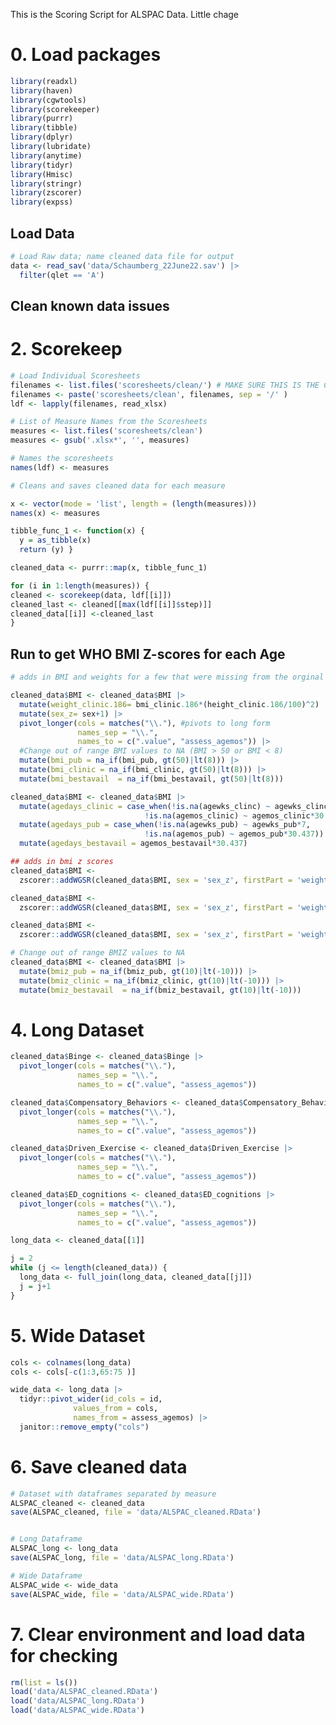 This is the Scoring Script for ALSPAC Data. Little chage

# 0. Load packages
```r
library(readxl)
library(haven)
library(cgwtools)
library(scorekeeper)
library(purrr)
library(tibble)
library(dplyr)
library(lubridate)
library(anytime)
library(tidyr)
library(Hmisc)
library(stringr)
library(zscorer)
library(expss)
```

## Load Data
```r
# Load Raw data; name cleaned data file for output
data <- read_sav('data/Schaumberg_22June22.sav') |> 
  filter(qlet == 'A')
```


## Clean known data issues

# 2. Scorekeep 

```r

# Load Individual Scoresheets
filenames <- list.files('scoresheets/clean/') # MAKE SURE THIS IS THE CORRECT DIRECTORY NAME
filenames <- paste('scoresheets/clean', filenames, sep = '/' )
ldf <- lapply(filenames, read_xlsx)

# List of Measure Names from the Scoresheets
measures <- list.files('scoresheets/clean') 
measures <- gsub('.xlsx*', '', measures)

# Names the scoresheets
names(ldf) <- measures

# Cleans and saves cleaned data for each measure 

x <- vector(mode = 'list', length = (length(measures)))
names(x) <- measures

tibble_func_1 <- function(x) {
  y = as_tibble(x)
  return (y) }

cleaned_data <- purrr::map(x, tibble_func_1)

for (i in 1:length(measures)) {
cleaned <- scorekeep(data, ldf[[i]])
cleaned_last <- cleaned[[max(ldf[[i]]$step)]]
cleaned_data[[i]] <-cleaned_last
}
```

## Run to get WHO BMI Z-scores for each Age 

```r

# adds in BMI and weights for a few that were missing from the orginal data; makes 'sex_z' variable with sex defined as 1 = Male 2 = Female for use in zscorer package 

cleaned_data$BMI <- cleaned_data$BMI |> 
  mutate(weight_clinic.186= bmi_clinic.186*(height_clinic.186/100)^2) |> 
  mutate(sex_z= sex+1) |> 
  pivot_longer(cols = matches("\\."), #pivots to long form
               names_sep = "\\.",
               names_to = c(".value", "assess_agemos")) |> 
  #Change out of range BMI values to NA (BMI > 50 or BMI < 8)
  mutate(bmi_pub = na_if(bmi_pub, gt(50)|lt(8))) |> 
  mutate(bmi_clinic = na_if(bmi_clinic, gt(50)|lt(8))) |> 
  mutate(bmi_bestavail  = na_if(bmi_bestavail, gt(50)|lt(8)))

cleaned_data$BMI <- cleaned_data$BMI |> 
  mutate(agedays_clinic = case_when(!is.na(agewks_clinc) ~ agewks_clinc*7,
                              !is.na(agemos_clinic) ~ agemos_clinic*30.437)) |> 
  mutate(agedays_pub = case_when(!is.na(agewks_pub) ~ agewks_pub*7,
                              !is.na(agemos_pub) ~ agemos_pub*30.437)) |> 
  mutate(agedays_bestavail = agemos_bestavail*30.437)

## adds in bmi z scores 
cleaned_data$BMI <- 
  zscorer::addWGSR(cleaned_data$BMI, sex = 'sex_z', firstPart = 'weight_pub', secondPart = 'height_pub', thirdPart = 'agedays_pub', index ='bfa', output = 'bmiz_pub', digits = 3)

cleaned_data$BMI <-
  zscorer::addWGSR(cleaned_data$BMI, sex = 'sex_z', firstPart = 'weight_clinic', secondPart = 'height_clinic', thirdPart = 'agedays_clinic', index ='bfa', output = 'bmiz_clinic', digits = 3)

cleaned_data$BMI <-
  zscorer::addWGSR(cleaned_data$BMI, sex = 'sex_z', firstPart = 'weight_bestavail', secondPart = 'height_bestavail', thirdPart = 'agedays_bestavail', index ='bfa', output = 'bmiz_bestavail', digits = 3)

# Change out of range BMIZ values to NA 
cleaned_data$BMI <- cleaned_data$BMI |> 
  mutate(bmiz_pub = na_if(bmiz_pub, gt(10)|lt(-10))) |> 
  mutate(bmiz_clinic = na_if(bmiz_clinic, gt(10)|lt(-10))) |> 
  mutate(bmiz_bestavail  = na_if(bmiz_bestavail, gt(10)|lt(-10)))

```

# 4. Long Dataset

```r
cleaned_data$Binge <- cleaned_data$Binge |> 
  pivot_longer(cols = matches("\\."),
               names_sep = "\\.",
               names_to = c(".value", "assess_agemos")) 

cleaned_data$Compensatory_Behaviors <- cleaned_data$Compensatory_Behaviors |> 
  pivot_longer(cols = matches("\\."),
               names_sep = "\\.",
               names_to = c(".value", "assess_agemos")) 

cleaned_data$Driven_Exercise <- cleaned_data$Driven_Exercise |> 
  pivot_longer(cols = matches("\\."),
               names_sep = "\\.",
               names_to = c(".value", "assess_agemos")) 

cleaned_data$ED_cognitions <- cleaned_data$ED_cognitions |> 
  pivot_longer(cols = matches("\\."),
               names_sep = "\\.",
               names_to = c(".value", "assess_agemos")) 

long_data <- cleaned_data[[1]]

j = 2
while (j <= length(cleaned_data)) {
  long_data <- full_join(long_data, cleaned_data[[j]])
  j = j+1
}
```

# 5. Wide Dataset

```r
cols <- colnames(long_data)
cols <- cols[-c(1:3,65:75 )]

wide_data <- long_data |> 
  tidyr::pivot_wider(id_cols = id,
              values_from = cols,
              names_from = assess_agemos) |> 
  janitor::remove_empty("cols")
```


# 6. Save cleaned data 
```r
# Dataset with dataframes separated by measure
ALSPAC_cleaned <- cleaned_data
save(ALSPAC_cleaned, file = 'data/ALSPAC_cleaned.RData') 


# Long Dataframe
ALSPAC_long <- long_data
save(ALSPAC_long, file = 'data/ALSPAC_long.RData') 

# Wide Dataframe
ALSPAC_wide <- wide_data
save(ALSPAC_wide, file = 'data/ALSPAC_wide.RData') 
```

# 7. Clear environment and load data for checking
```r
rm(list = ls())
load('data/ALSPAC_cleaned.RData')
load('data/ALSPAC_long.RData')
load('data/ALSPAC_wide.RData')

```

